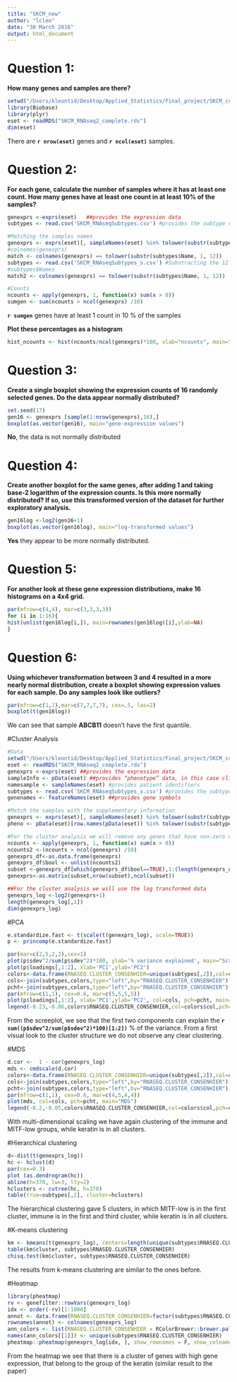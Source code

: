```yaml
---
title: "SKCM_new"
author: "lcleo"
date: "30 March 2016"
output: html_document
---
```


      
# Question 1: 
**How many genes and samples are there?**

```r
setwd("/Users/kleontid/Desktop/Applied_Statistics/Final_project/SKCM_complete")
library(Biobase)
library(plyr)
eset <- readRDS("SKCM_RNAseq2_complete.rds")
dim(eset)
```
There are **`r nrow(eset)`** genes and **`r ncol(eset)`** samples.


# Question 2:
**For each gene, calculate the number of samples where it has at least one count. How many genes have at least one count in at least 10% of the samples?**
```r
genexprs <-exprs(eset)   ##provides the expression data
subtypes <- read.csv('SKCM_RNAseqSubtypes.csv') #provides the subtype calls 

#Matching the samples names
genexprs <- exprs(eset)[, sampleNames(eset) %in% tolower(substr(subtypes$Name, 1, 12))] 
#colnames(genexprs)
match <- colnames(genexprs) == tolower(substr(subtypes$Name, 1, 12))
subtypes <- read.csv('SKCM_RNAseqSubtypes_s.csv') #Substracting the 12 first characters from 'genexprs' names, there are 2 replicates. From 'match' we see that there is also one sample name for which there is no information about the subtype. The new csv has only the sample names which match to the 'subtypes' names
#subtypes$Names
match2 <- colnames(genexprs) == tolower(substr(subtypes$Name, 1, 12))

#Counts
ncounts <- apply(genexprs, 1, function(x) sum(x > 0))
sumgen <- sum(ncounts > ncol(genexprs) /10)
```
**`r sumgen`** genes have at least 1 count in 10 % of the samples

**Plot these percentages as a histogram**
```r
hist_ncounts <- hist(ncounts/ncol(genexprs)*100, xlab="ncounts", main="Histogram of ncounts")
```


# Question 3:
**Create a single boxplot showing the expression counts of 16 randomly selected genes. Do the data appear normally distributed?**
```r
set.seed(17)
gen16 <- genexprs [sample(1:nrow(genexprs),16),]
boxplot(as.vector(gen16), main="gene-expression values")
```

**No**, the data is not normally distributed
 

 
# Question 4: 
**Create another boxplot for the same genes, after adding 1 and taking base-2 logarithm of the expression counts. Is this more  normally distributed? If so, use this transformed version of the dataset for further exploratory analysis.**
```r
gen16log <-log2(gen16+1)
boxplot(as.vector(gen16log), main="log-transformed values")
```

**Yes** they appear to be more normally distributed. 



# Question 5:
**For another look at these gene expression distributions, make 16 histograms on a 4x4 grid.**
```r
par(mfrow=c(4,4), mar=c(3,3,3,3))
for (i in 1:16){
hist(unlist(gen16log[i,]), main=rownames(gen16log)[i],ylab=NA)  
}
```


# Question 6:
**Using whichever transformation between 3 and 4 resulted in a more nearly normal distribution, create a boxplot showing expression values for each sample. Do any samples look like outliers?**
```r
par(mfrow=c(1,1),mar=c(7,7,7,7), cex=.5, las=2)
boxplot(t(gen16log))
```

We can see that sample **ABCB11** doesn't have the first quantile.


#Cluster Analysis
```r

#Data
setwd("/Users/kleontid/Desktop/Applied_Statistics/Final_project/SKCM_complete")
eset <- readRDS("SKCM_RNAseq2_complete.rds")
genexprs <-exprs(eset) ##provides the expression data 
sampleInfo <- pData(eset) ##provides “phenotype” data, in this case clinical data
namesample <- sampleNames(eset) #provides patient identifiers 
subtypes <- read.csv('SKCM_RNAseqSubtypes_s.csv') #provides the subtype calls 
genenames <- featureNames(eset) ##provides gene symbols 

#Match the samples with the supplementary information
genexprs <- exprs(eset)[, sampleNames(eset) %in% tolower(substr(subtypes$Name, 1, 12))]
pheno <- pData(eset)[row.names(pData(eset)) %in% tolower(substr(subtypes$Name, 1, 12)),]

#For the cluster analysis we will remove any genes that have non-zero counts in fewer than 10% of the samples
ncounts <- apply(genexprs, 1, function(x) sum(x > 0))
ncounts2 <-(ncounts > ncol(genexprs) /10)
genexprs_df<-as.data.frame(genexprs)
genexprs_df$bool <- unlist(ncounts2)
subset <-genexprs_df[which(genexprs_df$bool==TRUE),1:(length(genexprs_df[1,])-1)]
genexprs<-as.matrix(subset,nrow(subset),ncol(subset))

##For the cluster analysis we will use the log transformed data
genexprs_log <-log2(genexprs+1)
length(genexprs_log[,1])
dim(genexprs_log)
```

#PCA
```r
e.standardize.fast <- t(scale(t(genexprs_log), scale=TRUE))
p <- princomp(e.standardize.fast)

par(mar=c(2,5,2,2),cex=1)
plot(p$sdev^2/sum(p$sdev^2)*100, ylab='% variance explained', main="Screeplot")
plot(p$loadings[,1:2], xlab='PC1',ylab='PC2')
colors<-data.frame(RNASEQ.CLUSTER_CONSENHIER=unique(subtypes[,2]),col=c('blue','green','darkgrey','grey'),pcht=c(19,17,18,20))
cols<-join(subtypes,colors,type="left",by="RNASEQ.CLUSTER_CONSENHIER")[,c('col')]
pcht<-join(subtypes,colors,type="left",by="RNASEQ.CLUSTER_CONSENHIER")[,c('pcht')]
par(mfrow=c(1,1), cex=0.6, mar=c(5,5,5,5))
plot(p$loadings[,1:2], xlab='PC1',ylab='PC2', col=cols, pch=pcht, main="PCA")
legend(-0.23,-0.06,colors$RNASEQ.CLUSTER_CONSENHIER,col=colors$col,pch=colors$pcht)
```

From the screeplot, we see that the first two components can explain the **`r sum((p$sdev^2/sum(p$sdev^2)*100)[1:2])`** % of the variance. From a first visual look to the cluster structure we do not observe any clear clustering. 

#MDS
```r
d.cor <-  1 - cor(genexprs_log)
mds <- cmdscale(d.cor)
colors<-data.frame(RNASEQ.CLUSTER_CONSENHIER=unique(subtypes[,2]),col=c('blue','green','darkgrey','grey'),pcht=c(19,17,18,20))
cols<-join(subtypes,colors,type="left",by="RNASEQ.CLUSTER_CONSENHIER")[,c('col')]
pcht<-join(subtypes,colors,type="left",by="RNASEQ.CLUSTER_CONSENHIER")[,c('pcht')]
par(mfrow=c(1,1), cex=0.6, mar=c(4,5,4,4))
plot(mds, col=cols, pch=pcht, main="MDS")
legend(-0.2,-0.05,colors$RNASEQ.CLUSTER_CONSENHIER,col=colors$col,pch=colors$pcht)
```


With multi-dimensional scaling we have again clustering of the immune and MITF-low groups, while keratin is in all clusters.

#Hierarchical clustering
```r
d<-dist(t(genexprs_log))
hc <- hclust(d)
par(cex=0.3)
plot (as.dendrogram(hc))
abline(h=370, lw=3, lty=2)
hclusters <- cutree(hc, h=370)
table(true=subtypes[,2], cluster=hclusters)
```

The hierarchical clustering gave 5 clusters, in which MITF-low is in the first cluster, immune is in the first and third cluster, while keratin is in all clusters.

#K-means clustering
```r
km <- kmeans(t(genexprs_log), centers=length(unique(subtypes$RNASEQ.CLUSTER_CONSENHIER)))
table(km$cluster, subtypes$RNASEQ.CLUSTER_CONSENHIER)
chisq.test(km$cluster, subtypes$RNASEQ.CLUSTER_CONSENHIER)
```

The results from k-means clustering are similar to the ones before.



#Heatmap
```r
library(pheatmap)
rv <- genefilter::rowVars(genexprs_log)
idx <- order(-rv)[1:1000]
annot <- data.frame(RNASEQ.CLUSTER_CONSENHIER=factor(subtypes$RNASEQ.CLUSTER_CONSENHIER))
rownames(annot) <- colnames(genexprs_log)
ann_colors <- list(RNASEQ.CLUSTER_CONSENHIER = RColorBrewer::brewer.pal(n=4, "Set2"))
names(ann_colors[[1]]) <- unique(subtypes$RNASEQ.CLUSTER_CONSENHIER)
pheatmap::pheatmap(genexprs_log[idx, ], show_rownames = F, show_colnames = F, annotation_colors = ann_colors, annotation_col = annot, scale="row")
```

From the heatmap we see that there is a cluster of genes with high gene expression, that belong to the group of the keratin (similar result to the paper)